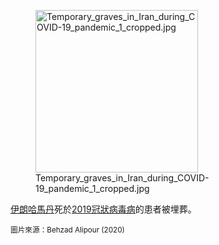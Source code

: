 <div style="float:left;margin-right:0.5em;">
[[File:Temporary_graves_in_Iran_during_COVID-19_pandemic_1_cropped.jpg|260px]]
</div>

[[伊朗|伊朗]][[哈馬丹|哈馬丹]]死於[[2019冠狀病毒病|2019冠狀病毒病]]的患者被埋葬。

<small>圖片來源：Behzad Alipour (2020)</small>